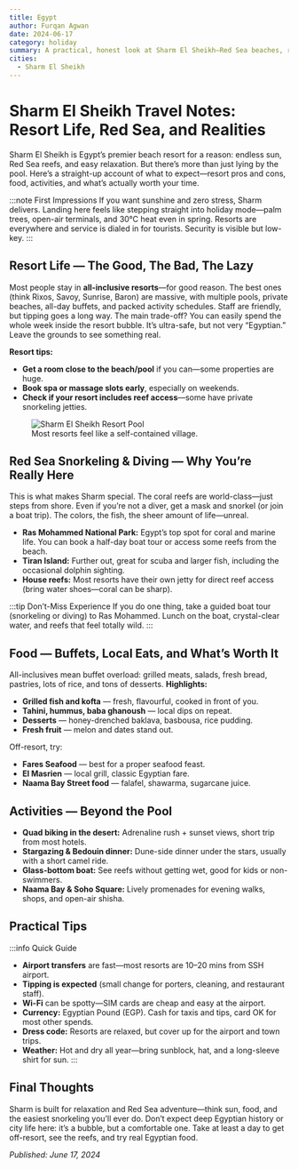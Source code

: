 ```yaml
---
title: Egypt
author: Furqan Agwan
date: 2024-06-17
category: holiday
summary: A practical, honest look at Sharm El Sheikh—Red Sea beaches, resort life, snorkeling, Egyptian eats, and how to get the most from your stay.
cities:
  - Sharm El Sheikh
---
```


# Sharm El Sheikh Travel Notes: Resort Life, Red Sea, and Realities

Sharm El Sheikh is Egypt’s premier beach resort for a reason: endless sun, Red Sea reefs, and easy relaxation. But there’s more than just lying by the pool. Here’s a straight-up account of what to expect—resort pros and cons, food, activities, and what’s actually worth your time.

:::note First Impressions
If you want sunshine and zero stress, Sharm delivers. Landing here feels like stepping straight into holiday mode—palm trees, open-air terminals, and 30°C heat even in spring. Resorts are everywhere and service is dialed in for tourists. Security is visible but low-key.
:::

## Resort Life — The Good, The Bad, The Lazy

Most people stay in **all-inclusive resorts**—for good reason. The best ones (think Rixos, Savoy, Sunrise, Baron) are massive, with multiple pools, private beaches, all-day buffets, and packed activity schedules. Staff are friendly, but tipping goes a long way.
The main trade-off? You can easily spend the whole week inside the resort bubble. It’s ultra-safe, but not very “Egyptian.” Leave the grounds to see something real.

**Resort tips:**

- **Get a room close to the beach/pool** if you can—some properties are huge.
- **Book spa or massage slots early**, especially on weekends.
- **Check if your resort includes reef access**—some have private snorkeling jetties.

<figure>
  <img
    src="https://images.unsplash.com/photo-1464983953574-0892a716854b?auto=format&fit=crop&w=800&q=80"
    alt="Sharm El Sheikh Resort Pool"
  />
  <figcaption>Most resorts feel like a self-contained village.</figcaption>
</figure>

## Red Sea Snorkeling & Diving — Why You’re Really Here

This is what makes Sharm special. The coral reefs are world-class—just steps from shore.
Even if you’re not a diver, get a mask and snorkel (or join a boat trip). The colors, the fish, the sheer amount of life—unreal.

- **Ras Mohammed National Park:** Egypt’s top spot for coral and marine life. You can book a half-day boat tour or access some reefs from the beach.
- **Tiran Island:** Further out, great for scuba and larger fish, including the occasional dolphin sighting.
- **House reefs:** Most resorts have their own jetty for direct reef access (bring water shoes—coral can be sharp).

:::tip Don’t-Miss Experience
If you do one thing, take a guided boat tour (snorkeling or diving) to Ras Mohammed. Lunch on the boat, crystal-clear water, and reefs that feel totally wild.
:::

## Food — Buffets, Local Eats, and What’s Worth It

All-inclusives mean buffet overload: grilled meats, salads, fresh bread, pastries, lots of rice, and tons of desserts.
**Highlights:**

- **Grilled fish and kofta** — fresh, flavourful, cooked in front of you.
- **Tahini, hummus, baba ghanoush** — local dips on repeat.
- **Desserts** — honey-drenched baklava, basbousa, rice pudding.
- **Fresh fruit** — melon and dates stand out.

Off-resort, try:

- **Fares Seafood** — best for a proper seafood feast.
- **El Masrien** — local grill, classic Egyptian fare.
- **Naama Bay Street food** — falafel, shawarma, sugarcane juice.

## Activities — Beyond the Pool

- **Quad biking in the desert:** Adrenaline rush + sunset views, short trip from most hotels.
- **Stargazing & Bedouin dinner:** Dune-side dinner under the stars, usually with a short camel ride.
- **Glass-bottom boat:** See reefs without getting wet, good for kids or non-swimmers.
- **Naama Bay & Soho Square:** Lively promenades for evening walks, shops, and open-air shisha.

## Practical Tips

:::info Quick Guide

- **Airport transfers** are fast—most resorts are 10–20 mins from SSH airport.
- **Tipping is expected** (small change for porters, cleaning, and restaurant staff).
- **Wi-Fi** can be spotty—SIM cards are cheap and easy at the airport.
- **Currency:** Egyptian Pound (EGP). Cash for taxis and tips, card OK for most other spends.
- **Dress code:** Resorts are relaxed, but cover up for the airport and town trips.
- **Weather:** Hot and dry all year—bring sunblock, hat, and a long-sleeve shirt for sun.
  :::

## Final Thoughts

Sharm is built for relaxation and Red Sea adventure—think sun, food, and the easiest snorkeling you’ll ever do. Don’t expect deep Egyptian history or city life here: it’s a bubble, but a comfortable one. Take at least a day to get off-resort, see the reefs, and try real Egyptian food.

_Published: June 17, 2024_
